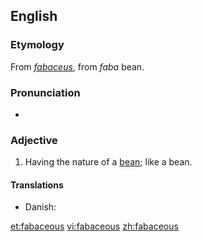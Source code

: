 ==English==

===Etymology===
From {{etyl|la}} ''[[fabaceus]]'', from ''faba'' bean.

===Pronunciation===
* {{rhymes|eɪʃəs}}

===Adjective===
{{en-adj}}

# Having the nature of a [[bean]]; like a bean.

====Translations====
{{trans-top|having the nature of a bean}}
* Danish: {{t|da|bønneagtig}}
{{trans-mid}}
{{trans-bottom}}

[[et:fabaceous]]
[[vi:fabaceous]]
[[zh:fabaceous]]